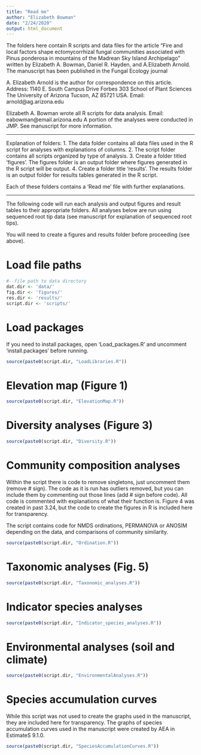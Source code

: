 ```yaml
---
title: "Read me"
author: "Elizabeth Bowman"
date: "2/24/2020"
output: html_document
---
```


The folders here contain R scripts and data files for the article "Fire and local factors shape ectomycorrhizal fungal communities associated with Pinus ponderosa in mountains of the Madrean Sky Island Archipelago" written by Elizabeth A. Bowman, Daniel R. Hayden, and A.Elizabeth Arnold. The manuscript has been published in the Fungal Ecology journal

A. Elizabeth Arnold is the author for correspondence on this article. 
Address: 1140 E. South Campus Drive
Forbes 303
School of Plant Sciences
The University of Arizona
Tucson, AZ 85721 USA. 
Email: arnold@ag.arizona.edu

Elizabeth A. Bowman wrote all R scripts for data analysis.
Email: eabowman@email.arizona.edu
A portion of the analyses were conducted in JMP. See manuscript for more information.

------------------------------------------------------------------------------------------

Explanation of folders:
1. The data folder contains all data files used in the R script for analyses with
explanations of columns.
2. The script folder contains all scripts organized by type of analysis.
3. Create a folder titled 'figures'. The figures folder is an output folder where figures
generated in the R script will be output.
4. Create a folder title 'results'. The results folder is an output folder for results tables generated in the R script.

Each of these folders contains a 'Read me' file with further explanations.

------------------------------------------------------------------------------------------

The following code will run each analysis and output figures and result tables to their appropriate folders. All analyses below are run using sequenced root tip data (see manuscript for explanation of sequenced root tips). 

You will need to create a figures and results folder before proceeding (see above).

# Load file paths

```r
#--file path to data directory
dat.dir <- 'data/'
fig.dir <- 'figures/'
res.dir <- 'results/'
script.dir <- 'scripts/'
```

# Load packages  

If you need to install packages, open 'Load_packages.R' and uncomment 'install.packages'
before running. 

```r
source(paste0(script.dir, "LoadLibraries.R"))
```

# Elevation map (Figure 1)

```r
source(paste0(script.dir, "ElevationMap.R"))
```

# Diversity analyses (Figure 3)

```r
source(paste0(script.dir, "Diversity.R"))
```

# Community composition analyses 

Within the script there is code to remove singletons, just uncomment them (remove # sign). The code as it is run has outliers removed, but you can include them by commenting out those lines (add # sign before code). All code is commented with explanations of what their function is. Figure 4 was created in past 3.24, but the code to create the figures in R is included here for transparency.

The script contains code for NMDS ordinations, PERMANOVA or ANOSIM depending on the data, and comparisons of community similarity.

```r
source(paste0(script.dir, "Ordination.R"))
```

# Taxonomic analyses (Fig. 5)

```r
source(paste0(script.dir, "Taxonomic_analyses.R"))
```

# Indicator species analyses 

```r
source(paste0(script.dir, "Indicator_species_analyses.R"))
```

# Environmental analyses (soil and climate)

```r
source(paste0(script.dir, "EnvironmentalAnalyses.R"))
```

# Species accumulation curves

While this script was not used to create the graphs used in the manuscript, they are included here for transparency. The graphs of species accumulation curves used in the manuscript were created by AEA in EstimateS 9.1.0.

```r
source(paste0(script.dir, "SpeciesAccumulationCurves.R"))
```

